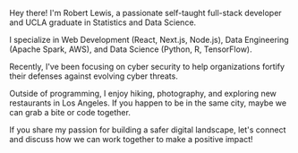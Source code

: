 Hey there! I'm Robert Lewis, a passionate self-taught full-stack developer and UCLA graduate in Statistics and Data Science.

I specialize in Web Development (React, Next.js, Node.js),  Data Engineering (Apache Spark, AWS), and Data Science (Python, R, TensorFlow).

Recently, I've been focusing on cyber security to help organizations fortify their defenses against evolving cyber threats.

Outside of programming, I enjoy hiking, photography, and exploring new restaurants in Los Angeles. If you happen to be in the same city, maybe we can grab a bite or code together.

If you share my passion for building a safer digital landscape, let's connect and discuss how we can work together to make a positive impact!
